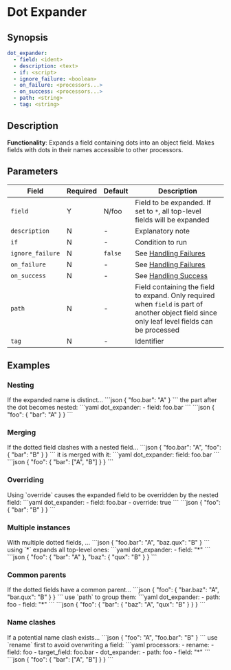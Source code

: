 # Dot Expander

## Synopsis

```yaml {2}
dot_expander:
  - field: <ident>
  - description: <text>
  - if: <script>
  - ignore_failure: <boolean>
  - on_failure: <processors...>
  - on_success: <processors...>
  - path: <string>
  - tag: <string>
```

## Description

**Functionality**: Expands a field containing dots into an object field. Makes fields with dots in their names accessible to other processors.

## Parameters

|Field|Required|Default|Description|
|---|---|---|---|
|`field`|Y|N/foo|Field to be expanded. If set to `*`, all top-level fields will be expanded|
|`description`|N|-|Explanatory note|
|`if`|N|-|Condition to run|
|`ignore_failure`|N|`false`|See [Handling Failures](../handling-failures.mdx)|
|`on_failure`|N|-|See [Handling Failures](../handling-failures.mdx)|
|`on_success`|N|-|See [Handling Success](../handling-success.mdx)|
|`path`|N|-|Field containing the field to expand. Only required when `field` is part of another object field since only leaf level fields can be processed|
|`tag`|N|-|Identifier|

## Examples

### Nesting

<ExampleGrid>
  <CommentCol>
    If the expanded name is distinct...
  </CommentCol>
  <CodeCol>
    ```json
    {
      "foo.bar": "A"
    }
    ```
  </CodeCol>
  <CommentCol>
    the part after the dot becomes nested:
  </CommentCol>
  <CodeCol>
    ```yaml
    dot_expander:
      - field: foo.bar
    ```
    ```json
    {
      "foo": {
        "bar": "A"
      }
    }
    ```
  </CodeCol>
</ExampleGrid>

### Merging

<ExampleGrid>
  <CommentCol>
    If the dotted field clashes with a nested field...
  </CommentCol>
  <CodeCol>
  ```json
  {
    "foo.bar": "A",
    "foo": {
      "bar": "B"
    }
  }
  ```
  </CodeCol>
  <CommentCol>
    it is merged with it:
  </CommentCol>
  <CodeCol>
    ```yaml
    dot_expander:
      field: foo.bar
    ```
    ```json
    {
      "foo": {
        "bar": ["A", "B"]
      }
    }
    ```
  </CodeCol>
</ExampleGrid>

### Overriding

<ExampleGrid>
  <CommentCol>
    Using `override` causes the expanded field to be overridden by the nested field:
  </CommentCol>
  <CodeCol>
    ```yaml
    dot_expander:
      - field: foo.bar
      - override: true
    ```
    ```json
    {
      "foo": {
        "bar": "B"
      }
    }
    ```
  </CodeCol>
</ExampleGrid>

### Multiple instances

<ExampleGrid>
  <CommentCol>
    With multiple dotted fields, ...
  </CommentCol>
  <CodeCol>
    ```json
    {
      "foo.bar": "A",
      "baz.qux": "B"
    }
    ```
  </CodeCol>
  <CommentCol>
    using `*` expands all top-level ones:
  </CommentCol>
  <CodeCol>
    ```yaml
    dot_expander:
      - field: "*"
    ```
    ```json
    {
      "foo": {
        "bar": "A"
      },
      "baz": {
        "qux": "B"
      }
    }
    ```
  </CodeCol>
</ExampleGrid>

### Common parents

<ExampleGrid>
  <CommentCol>
    If the dotted fields have a common parent...
  </CommentCol>
  <CodeCol>
    ```json
    {
      "foo": {
        "bar.baz": "A",
        "bar.qux": "B"
      }
    }
    ```
  </CodeCol>
  <CommentCol>
    use `path` to group them:
  </CommentCol>
  <CodeCol>
    ```yaml
    dot_expander:
      - path: foo
      - field: "*"
    ```
    ```json
    {
      "foo": {
        "bar": {
          "baz": "A",
          "qux": "B"
        }
      }
    }
    ```
  </CodeCol>
</ExampleGrid>

### Name clashes

<ExampleGrid>
  <CommentCol>
    If a potential name clash exists...
  </CommentCol>
  <CodeCol>
    ```json
    {
      "foo": "A",
      "foo.bar": "B"
    }
    ```
  </CodeCol>
  <CommentCol>
    use `rename` first to avoid overwriting a field:
  </CommentCol>
  <CodeCol>
    ```yaml
    processors:
      - rename:
        - field: foo
        - target_field: foo.bar
      - dot_expander:
        - path: foo
        - field: "*"
    ```
    ```json
    {
      "foo": {
        "bar": ["A", "B"]
      }
    }
    ```
  </CodeCol>
</ExampleGrid>
